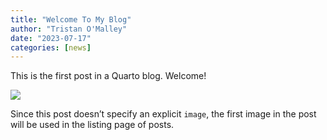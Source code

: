 ```yaml
---
title: "Welcome To My Blog"
author: "Tristan O'Malley"
date: "2023-07-17"
categories: [news]
---
```


This is the first post in a Quarto blog. Welcome!

![](thumbnail.jpg)

Since this post doesn't specify an explicit `image`, the first image in the post will be used in the listing page of posts.
